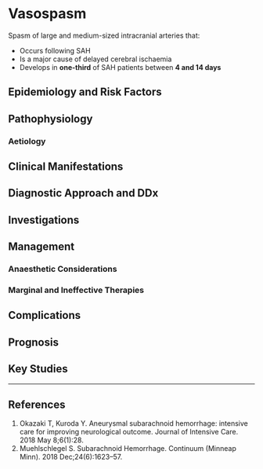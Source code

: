 # Vasospasm


Spasm of large and medium-sized intracranial arteries that:

* Occurs following SAH
* Is a major cause of delayed cerebral ischaemia
* Develops in **one-third** of SAH patients between **4 and 14 days**

## Epidemiology and Risk Factors

## Pathophysiology

### Aetiology

## Clinical Manifestations

## Diagnostic Approach and DDx

## Investigations

## Management

### Anaesthetic Considerations

### Marginal and Ineffective Therapies

## Complications

## Prognosis

## Key Studies


---

## References

1. Okazaki T, Kuroda Y. Aneurysmal subarachnoid hemorrhage: intensive care for improving neurological outcome. Journal of Intensive Care. 2018 May 8;6(1):28. 
2. Muehlschlegel S. Subarachnoid Hemorrhage. Continuum (Minneap Minn). 2018 Dec;24(6):1623–57. 
